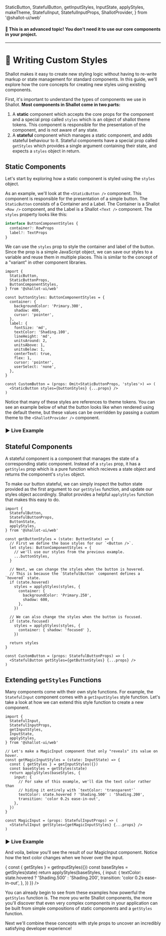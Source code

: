   StaticButton,
  StatefulButton,
  getInputStyles,
  InputState,
  applyStyles,
  makeTheme,
  StatefulInput,
  StatefulInputProps,
  ShallotProvider,
} from '@shallot-ui/web'

<Meta title="🔌 Extending / Custom Styles" />

#### 🚨 This is an advanced topic! You don't need it to use our core components in your project.

<hr />

# 💅 Writing Custom Styles

Shallot makes it easy to create new styling logic without having to re-write markup or state management for standard components. In this guide, we'll explore how the core concepts for creating new styles using existing components.

First, it's important to understand the types of components we use in Shallot. **Most components in Shallot come in two parts:**

1. A **static** component which accepts the core props for the component and a special prop called `styles` which is an object of shallot theme tokens. This component is responsible for the presentation of the component, and is not aware of any state.
2. A **stateful** component which manages a static component, and adds stateful behaviour to it. Stateful components have a special prop called `getStyles` which provides a single argument containing their state, and expects a `styles` object in return.

## Static Components

Let's start by exploring how a static component is styled using the `styles` object.

As an example, we'll look at the `<StaticButton />` component. This component is responsible for the presentation of a simple button. The `StaticButton` consists of a Container and a Label. The Container is a Shallot `<Row />` component, and the Label is a Shallot `<Text />` component. The `styles` property looks like this:

```ts
interface ButtonComponentStyles {
  container?: RowProps
  label?: TextProps
}
```

We can use the `styles` prop to style the container and label of the button. Since the prop is a simple JavaScript object, we can save our styles to a variable and reuse them in multiple places. This is similar to the concept of a "variant" in other component libraries.

```tsx
import {
  StaticButton,
  StaticButtonProps,
  ButtonComponentStyles,
} from '@shallot-ui/web'

const buttonStyles: ButtonComponentStyles = {
  container: {
    backgroundColor: 'Primary.300',
    shadow: 400,
    cursor: 'pointer',
  },
  label: {
    fontSize: 'md',
    textColor: 'Shading.100',
    lineHeight: 'md',
    unitsAround: 2,
    unitsAbove: 1,
    unitsBelow: 1,
    centerText: true,
    flex: 1,
    cursor: 'pointer',
    userSelect: 'none',
  },
}

const CustomButton = (props: Omit<StaticButtonProps, 'styles'>) => (
  <StaticButton styles={buttonStyles} {...props} />
)
```

Notice that many of these styles are references to theme tokens. You can see an example below of what the button looks like when rendered using the default theme, but these values can be overridden by passing a custom theme to the `<ShallotProvider />` component.

### ▶️ Live Example

<Canvas>
  <ShallotProvider>
    <StaticButton
      title="Hello World!"
      styles={{
        container: {
          backgroundColor: 'Primary.300',
          shadow: 400,
          cursor: 'pointer',
          transition:
            'background-color 200ms ease-in-out, transform 300ms ease-in-out, box-shadow 300ms ease-in-out',
        },
        label: {
          fontSize: 'md',
          textColor: 'Shading.100',
          lineHeight: 'md',
          transition: 'color 300ms ease-in-out',
          unitsAround: 2,
          unitsAbove: 1,
          unitsBelow: 1,
          centerText: true,
          flex: 1,
          cursor: 'pointer',
          userSelect: 'none',
        },
      }}
    />
  </ShallotProvider>
</Canvas>

## Stateful Components

A stateful component is a component that manages the state of a corresponding static component. Instead of a `styles` prop, it has a `getStyles` prop which is a pure function which recieves a state object and returns the component's `styles` object.

To make our button stateful, we can simply inspect the button state provided as the first argument to our `getStyles` function, and update our styles object accordingly. Shallot provides a helpful `applyStyles` function that makes this easy to do.

```tsx
import {
  StatefulButton,
  StatefulButtonProps,
  ButtonState,
  applyStyles,
} from '@shallot-ui/web'

const getButtonStyles = (state: ButtonState) => {
  // First we define the base styles for our `<Button />`.
  let styles: ButtonComponentStyles = {
    // we'll use our styles from the previous example.
    ...buttonStyles,
  }

  // Next, we can change the styles when the button is hovered.
  // This is because the `StatefulButton` component defines a `hovered` state.
  if (state.hovered)
    styles = applyStyles(styles, {
      container: {
        backgroundColor: 'Primary.250',
        shadow: 600,
      },
    })

  // We can also change the styles when the button is focused.
  if (state.focused)
    styles = applyStyles(styles, {
      container: { shadow: 'focused' },
    })

  return styles
}

const CustomButton = (props: StatefulButtonProps) => (
  <StatefulButton getStyles={getButtonStyles} {...props} />
)
```

## Extending `getStyles` Functions

Many components come with their own style functions. For example, the `StatefulInput` component comes with a `getInputStyles` style function. Let's take a look at how we can extend this style function to create a new component.

```tsx
import {
  StatefulInput,
  StatefulInputProps,
  getInputStyles,
  InputState,
  applyStyles,
} from '@shallot-ui/web'

// Let's make a MagicInput component that only "reveals" its value on hover.
const getMagicInputStyles = (state: InputState) => {
  const { getStyles } = getInputStyles({})
  const baseStyles = getStyles(state)
  return applyStyles(baseStyles, {
    input: {
      // For sake of this example, we'll dim the text color rather than
      // hiding it entirely with `textColor: 'transparent'`
      textColor: state.hovered ? 'Shading.500' : 'Shading.200',
      transition: 'color 0.2s ease-in-out',
    },
  })
}

const MagicInput = (props: StatefulInputProps) => (
  <StatefulInput getStyles={getMagicInputStyles} {...props} />
)
```

### ▶️ Live Example

And voila, below you'll see the result of our MagicInput component. Notice how the text color changes when we hover over the input.

<Canvas>
  <ShallotProvider>
    <StatefulInput
      value="Shallot is awesome!"
      getStyles={(state) => {
        const { getStyles } = getInputStyles({})
        const baseStyles = getStyles(state)
        return applyStyles(baseStyles, {
          input: {
            textColor: state.hovered ? 'Shading.500' : 'Shading.200',
            transition: 'color 0.2s ease-in-out',
          },
        })
      }}
    />
  </ShallotProvider>
</Canvas>

You can already begin to see from these examples how powerful the `getStyles` function is. The more you write Shallot components, the more you'll discover that even very complex components in your application can be built from simple compositions of static components and a `getStyles` function.

Next we'll combine these concepts with style props to uncover an incredibly satisfying developer experience!
